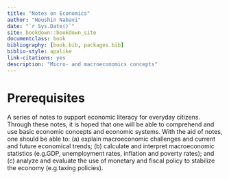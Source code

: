 ```yaml
--- 
title: "Notes on Economics"
author: "Noushin Nabavi"
date: "`r Sys.Date()`"
site: bookdown::bookdown_site
documentclass: book
bibliography: [book.bib, packages.bib]
biblio-style: apalike
link-citations: yes
description: "Micro- and macroeconomics concepts"
---
```


# Prerequisites

A series of notes to support economic literacy for everyday citizens. Through these notes, it is hoped that one will be able to comprehend and use basic economic concepts and economic systems.
With the aid of notes, one should be able to: (a) explain  macroeconomic challenges and current and future economical trends; (b) calculate and interpret macroeconomic statistics (e.g.GDP, unemployment rates, inflation and poverty rates); and (c) analyze and evaluate the use of monetary and fiscal policy to stabilize the economy (e.g.taxing policies).




